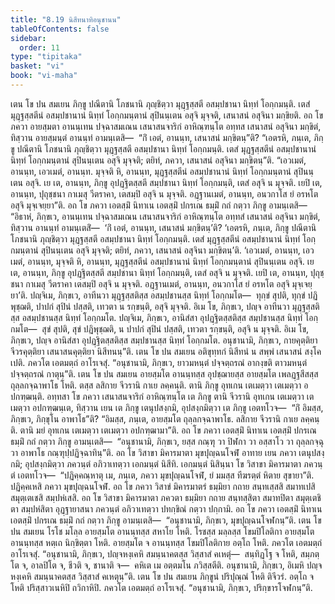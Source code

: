 ```yaml
---
title: "8.19 นิสีทนาทิอนุชานน"
tableOfContents: false
sidebar:
  order: 11
type: "tipitaka"
basket: "vi"
book: "vi-maha"
---
```



<DynamicBreadcrumb />

<Division number="353" book="vi-maha">

<Paragraph number="1669" book="vi-maha">
เตน โข ปน สมเยน ภิกฺขู ปณีตานิ โภชนานิ ภุญฺชิตฺวา มุฏฺฐสฺสตี อสมฺปชานา นิทฺทํ โอกฺกมนฺติ. เตสํ มุฏฺฐสฺสตีนํ อสมฺปชานานํ นิทฺทํ โอกฺกมนฺตานํ สุปินนฺเตน อสุจิ มุจฺจติ, เสนาสนํ อสุจินา มกฺขิยติ. อถ โข ภควา อายสฺมตา อานนฺเทน ปจฺฉาสมเณน เสนาสนจาริกํ อาหิณฺฑนฺโต อทฺทส เสนาสนํ อสุจินา มกฺขิตํ, ทิสฺวาน อายสฺมนฺตํ อานนฺทํ อามนฺเตสิ—  “กิํ เอตํ, อานนฺท, เสนาสนํ มกฺขิตนฺ”ติ? “เอตรหิ, ภนฺเต, ภิกฺขู ปณีตานิ โภชนานิ ภุญฺชิตฺวา มุฏฺฐสฺสตี อสมฺปชานา นิทฺทํ โอกฺกมนฺติ. เตสํ มุฏฺฐสฺสตีนํ อสมฺปชานานํ นิทฺทํ โอกฺกมนฺตานํ สุปินนฺเตน อสุจิ มุจฺจติ; ตยิทํ, ภควา, เสนาสนํ อสุจินา มกฺขิตนฺ”ติ. “เอวเมตํ, อานนฺท, เอวเมตํ, อานนฺท. มุจฺจติ หิ, อานนฺท, มุฏฺฐสฺสตีนํ อสมฺปชานานํ นิทฺทํ โอกฺกมนฺตานํ สุปินนฺเตน อสุจิ. เย เต, อานนฺท, ภิกฺขู อุปฏฺฐิตสฺสตี สมฺปชานา นิทฺทํ โอกฺกมนฺติ, เตสํ อสุจิ น มุจฺจติ. เยปิ เต, อานนฺท, ปุถุชฺชนา กาเมสุ วีตราคา, เตสมฺปิ อสุจิ น มุจฺจติ. อฏฺฐานเมตํ, อานนฺท, อนวกาโส ยํ อรหโต อสุจิ มุจฺเจยฺยา”ติ.
</Paragraph>

<Paragraph number="1670" book="vi-maha">
อถ โข ภควา เอตสฺมิํ นิทาเน เอตสฺมิํ ปกรเณ ธมฺมิํ กถํ กตฺวา ภิกฺขู อามนฺเตสิ—  “อิธาหํ, ภิกฺขเว, อานนฺเทน ปจฺฉาสมเณน เสนาสนจาริกํ อาหิณฺฑนฺโต อทฺทสํ เสนาสนํ อสุจินา มกฺขิตํ, ทิสฺวาน อานนฺทํ อามนฺเตสิํ—  ‘กิํ เอตํ, อานนฺท, เสนาสนํ มกฺขิตนฺ’ติ? ‘เอตรหิ, ภนฺเต, ภิกฺขู ปณีตานิ โภชนานิ ภุญฺชิตฺวา มุฏฺฐสฺสตี อสมฺปชานา นิทฺทํ โอกฺกมนฺติ. เตสํ มุฏฺฐสฺสตีนํ อสมฺปชานานํ นิทฺทํ โอกฺกมนฺตานํ สุปินนฺเตน อสุจิ มุจฺจติ; ตยิทํ, ภควา, เสนาสนํ อสุจินา มกฺขิตนฺ’ติ. ‘เอวเมตํ, อานนฺท, เอวเมตํ, อานนฺท, มุจฺจติ หิ, อานนฺท, มุฏฺฐสฺสตีนํ อสมฺปชานานํ นิทฺทํ โอกฺกมนฺตานํ สุปินนฺเตน อสุจิ. เย เต, อานนฺท, ภิกฺขู อุปฏฺฐิตสฺสตี สมฺปชานา นิทฺทํ โอกฺกมนฺติ, เตสํ อสุจิ น มุจฺจติ. เยปิ เต, อานนฺท, ปุถุชฺชนา กาเมสุ วีตราคา เตสมฺปิ อสุจิ น มุจฺจติ. อฏฺฐานเมตํ, อานนฺท, อนวกาโส ยํ อรหโต อสุจิ มุจฺเจยฺยา’ติ.
</Paragraph>

<Paragraph number="1671" book="vi-maha">
ปญฺจิเม, ภิกฺขเว, อาทีนวา มุฏฺฐสฺสติสฺส อสมฺปชานสฺส นิทฺทํ โอกฺกมโต—  ทุกฺขํ สุปติ, ทุกฺขํ ปฏิพุชฺฌติ, ปาปกํ สุปินํ ปสฺสติ, เทวตา น รกฺขนฺติ, อสุจิ มุจฺจติ. อิเม โข, ภิกฺขเว, ปญฺจ อาทีนวา มุฏฺฐสฺสติสฺส อสมฺปชานสฺส นิทฺทํ โอกฺกมโต.
</Paragraph>

<Paragraph number="1672" book="vi-maha">
ปญฺจิเม, ภิกฺขเว, อานิสํสา อุปฏฺฐิตสฺสติสฺส สมฺปชานสฺส นิทฺทํ โอกฺกมโต—  สุขํ สุปติ, สุขํ ปฏิพุชฺฌติ, น ปาปกํ สุปินํ ปสฺสติ, เทวตา รกฺขนฺติ, อสุจิ น มุจฺจติ. อิเม โข, ภิกฺขเว, ปญฺจ อานิสํสา อุปฏฺฐิตสฺสติสฺส สมฺปชานสฺส นิทฺทํ โอกฺกมโต.
</Paragraph>

<Paragraph number="1673" book="vi-maha">
อนุชานามิ, ภิกฺขเว, กายคุตฺติยา จีวรคุตฺติยา เสนาสนคุตฺติยา นิสีทนนฺ”ติ.
</Paragraph>

<Paragraph number="1674" book="vi-maha">
เตน โข ปน สมเยน อติขุทฺทกํ นิสีทนํ น สพฺพํ เสนาสนํ สงฺโคเปติ. ภควโต เอตมตฺถํ อาโรเจสุํ. “อนุชานามิ, ภิกฺขเว, ยาวมหนฺตํ ปจฺจตฺถรณํ อากงฺขติ ตาวมหนฺตํ ปจฺจตฺถรณํ กาตุนฺ”ติ.
</Paragraph>

</Division>
<Division number="354" book="vi-maha">

<Paragraph number="1675" book="vi-maha">
เตน โข ปน สมเยน อายสฺมโต อานนฺทสฺส อุปชฺฌายสฺส อายสฺมโต เพลฏฺฐสีสสฺส ถุลฺลกจฺฉาพาโธ โหติ. ตสฺส ลสิกาย จีวรานิ กาเย ลคฺคนฺติ. ตานิ ภิกฺขู อุทเกน เตเมตฺวา เตเมตฺวา อปกฑฺฒนฺติ. อทฺทสา โข ภควา เสนาสนจาริกํ อาหิณฺฑนฺโต เต ภิกฺขู ตานิ จีวรานิ อุทเกน เตเมตฺวา เตเมตฺวา อปกฑฺฒนฺเต, ทิสฺวาน เยน เต ภิกฺขู เตนุปสงฺกมิ, อุปสงฺกมิตฺวา เต ภิกฺขู เอตทโวจ—  “กิํ อิมสฺส, ภิกฺขเว, ภิกฺขุโน อาพาโธ”ติ? “อิมสฺส, ภนฺเต, อายสฺมโต ถุลฺลกจฺฉาพาโธ. ลสิกาย จีวรานิ กาเย ลคฺคนฺติ. ตานิ มยํ อุทเกน เตเมตฺวา เตเมตฺวา อปกฑฺฒามา”ติ. อถ โข ภควา เอตสฺมิํ นิทาเน เอตสฺมิํ ปกรเณ ธมฺมิํ กถํ กตฺวา ภิกฺขู อามนฺเตสิ—  “อนุชานามิ, ภิกฺขเว, ยสฺส กณฺฑุ วา ปิฬกา วา อสฺสาโว วา ถุลฺลกจฺฉุ วา อาพาโธ กณฺฑุปฺปฏิจฺฉาทินฺ”ติ.
</Paragraph>

</Division>
<Division number="355" book="vi-maha">

<Paragraph number="1676" book="vi-maha">
อถ โข วิสาขา มิคารมาตา มุขปุญฺฉนโจฬํ อาทาย เยน ภควา เตนุปสงฺกมิ; อุปสงฺกมิตฺวา ภควนฺตํ อภิวาเทตฺวา เอกมนฺตํ นิสีทิ. เอกมนฺตํ นิสินฺนา โข วิสาขา มิคารมาตา ภควนฺตํ เอตทโวจ—  “ปฏิคฺคณฺหาตุ เม, ภนฺเต, ภควา มุขปุญฺฉนโจฬํ, ยํ มมสฺส ทีฆรตฺตํ หิตาย สุขายา”ติ. ปฏิคฺคเหสิ ภควา มุขปุญฺฉนโจฬํ. อถ โข ภควา วิสาขํ มิคารมาตรํ ธมฺมิยา กถาย สนฺทเสฺสสิ สมาทเปสิ สมุตฺเตเชสิ สมฺปหํเสสิ. อถ โข วิสาขา มิคารมาตา ภควตา ธมฺมิยา กถาย สนฺทสฺสิตา สมาทปิตา สมุตฺเตชิตา สมฺปหํสิตา อุฏฺฐายาสนา ภควนฺตํ อภิวาเทตฺวา ปทกฺขิณํ กตฺวา ปกฺกามิ. อถ โข ภควา เอตสฺมิํ นิทาเน เอตสฺมิํ ปกรเณ ธมฺมิํ กถํ กตฺวา ภิกฺขู อามนฺเตสิ—  “อนุชานามิ, ภิกฺขเว, มุขปุญฺฉนโจฬกนฺ”ติ.
</Paragraph>

</Division>
<Division number="356" book="vi-maha">

<Paragraph number="1677" book="vi-maha">
เตน โข ปน สมเยน โรโช มโลฺล อายสฺมโต อานนฺทสฺส สหาโย โหติ. โรชสฺส มลฺลสฺส โขมปิโลติกา อายสฺมโต อานนฺทสฺส หตฺเถ นิกฺขิตฺตา โหติ. อายสฺมโต จ อานนฺทสฺส โขมปิโลติกาย อตฺโถ โหติ. ภควโต เอตมตฺถํ อาโรเจสุํ. “อนุชานามิ, ภิกฺขเว, ปญฺจหงฺเคหิ สมนฺนาคตสฺส วิสฺสาสํ คเหตุํ—  สนฺทิฏฺโฐ จ โหติ, สมฺภตฺโต จ, อาลปิโต จ, ชีวติ จ, ชานาติ จ—  คหิเต เม อตฺตมโน ภวิสฺสตีติ. อนุชานามิ, ภิกฺขเว, อิเมหิ ปญฺจหงฺเคหิ สมนฺนาคตสฺส วิสฺสาสํ คเหตุนฺ”ติ.
</Paragraph>

</Division>
<Division number="357" book="vi-maha">

<Paragraph number="1678" book="vi-maha">
เตน โข ปน สมเยน ภิกฺขูนํ ปริปุณฺณํ โหติ ติจีวรํ. อตฺโถ จ โหติ ปริสฺสาวเนหิปิ ถวิกาหิปิ. ภควโต เอตมตฺถํ อาโรเจสุํ. “อนุชานามิ, ภิกฺขเว, ปริกฺขารโจฬกนฺ”ติ.
</Paragraph>
</Division>